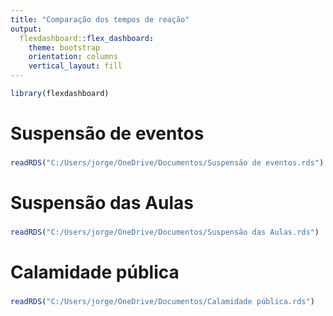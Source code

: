 ---
title: "Comparação dos tempos de reação"
output: 
  flexdashboard::flex_dashboard:
    theme: bootstrap
    orientation: columns
    vertical_layout: fill
---

```{r setup, include=FALSE}
library(flexdashboard)
```


Suspensão de eventos
===================================== 

### 

```{r}
readRDS("C:/Users/jorge/OneDrive/Documentos/Suspensão de eventos.rds")
```

Suspensão das Aulas
=====================================     

### 
    
```{r}
readRDS("C:/Users/jorge/OneDrive/Documentos/Suspensão das Aulas.rds")
```

Calamidade pública
=====================================     

### 
    
```{r}
readRDS("C:/Users/jorge/OneDrive/Documentos/Calamidade pública.rds")
```
